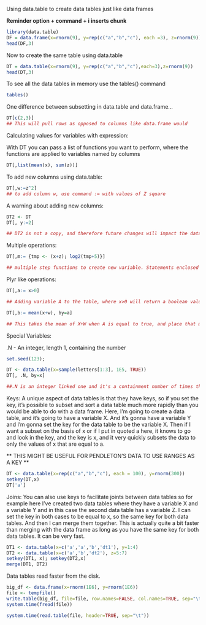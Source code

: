 Using data.table to create data tables just like data frames

**Reminder option + command + i inserts chunk**

```r
library(data.table)
DF = data.frame(x=rnorm(9), y=rep(c("a","b","c"), each =3), z=rnorm(9))
head(DF,3)
```

Now to create the same table using data.table

```r
DT = data.table(x=rnorm(9), y=rep(c("a","b","c"),each=3),z=rnorm(9))
head(DT,3)
```

To see all the data tables in memory use the tables() command

```r
tables()
```

One difference between subsetting in data.table and data.frame...


```r
DT[c(2,3)]
## This will pull rows as opposed to columns like data.frame would
```

Calculating values for variables with expression:

With DT you can pass a list of functions you want to perform, where the functions are applied to variables named by columns

```r
DT[,list(mean(x), sum(z))]
```

To add new columns using data.table:

```r
DT[,w:=z^2]
## to add column w, use command := with values of Z square
```

A warning about adding new columns:

```r
DT2 <- DT
DT[, y:=2]

## DT2 is not a copy, and therefore future changes will impact the data of the orignal. The code above set column y = 2, which will be reflected in both DT and DTs; must use the copy function to create new DTs. 
```

Multiple operations:

```r
DT[,m:= {tmp <- (x+z); log2(tmp+5)}]

## multiple step functions to create new variable. Statements enclosed in curly brackets - tmp (temporary variable), adds x+z which is then passed to second statement.
```

Plyr like operations:

```r
DT[,a:= x>0]

## Adding variable A to the table, where x>0 will return a boolean value. If you want to summarize a variable by the boolean in a

DT[,b:= mean(x+w), by=a]

## This takes the mean of X+W when A is equal to true, and place that mean value in all the rows where A is euqal to true. Then, it will take the mean of X+W where A is equal to false and place that value into b where a is false.
```

Special Variables:

.N - An integer, length 1, containing the number

```r
set.seed(123);

DT <- data.table(x=sample(letters[1:3], 1E5, TRUE))
DT[, .N, by=x]

##.N is an integer linked one and it's a containment number of times that a particular group appears and so if I data table that has a large number of As, Bs, and Cs in it, so about 100,000 A B and Cs. To count the number of times each of those letters appear I can use data table, dot N, and then grouped by the X variable. What that will do is it will count, dot N is just count the number of times grouped by the X variable. It does that very fast as opposed to the equivalent operation, which is just doing that table of DT dollar sign X
```

Keys: A unique aspect of data tables is that they have keys, so if you set the key, it's possible to subset and sort a data table much more rapidly than you would be able to do with a data frame. Here, I'm going to create a data table, and it's going to have a variable X. And it's gonna have a variable Y and I'm gonna set the key for the data table to be the variable X. Then if I want a subset on the basis of x or if I put in quoted a here, it knows to go and look in the key, and the key is x, and it very quickly subsets the data to only the values of x that are equal to a. 

** THIS MIGHT BE USEFUL FOR PENDLETON'S DATA TO USE RANGES AS A KEY **

```r
DT <- data.table(x=rep(c("a","b","c"), each = 100), y=rnorm(300))
setkey(DT,x) 
DT['a']

```


Joins: You can also use keys to facilitate joints between data tables so for example here I've created two data tables where they have a variable X and a variable Y and in this case the second data table has a variable Z. I can set the key in both cases to be equal to x, so the same key for both data tables. And then I can merge them together. This is actually quite a bit faster than merging with the data frame as long as you have the same key for both data tables. It can be very fast. 

```r
DT1 <- data.table(x=c('a','a','b','dt1'), y=1:4)
DT2 <- data.table(x=c('a','b','dt2'), z=5:7)
setkey(DT1, x); setkey(DT2,x)
merge(DT1, DT2)
```
 
Data tables read faster from the disk.  
 
 
```r
big_df <- data.frame(x=rnorm(1E6), y=rnorm(1E6))
file <- tempfile()
write.table(big_df, file=file, row.names=FALSE, col.names=TRUE, sep="\t", quote=FALSE)
system.time(fread(file))
```

```r
system.time(read.table(file, header=TRUE, sep="\t"))
```


